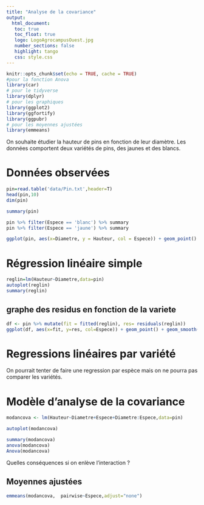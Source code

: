 ```yaml
---
title: "Analyse de la covariance"
output: 
  html_document:
   toc: true
   toc_float: true
   logo: LogoAgrocampusOuest.jpg
   number_sections: false
   highlight: tango
   css: style.css
---
```



```r
knitr::opts_chunk$set(echo = TRUE, cache = TRUE)
#pour la fonction Anova
library(car)
# pour le tidyverse
library(dplyr)
# pour les graphiques
library(ggplot2) 
library(ggfortify)
library(ggpubr)
# pour les moyennes ajustées
library(emmeans) 
```

On souhaite étudier la hauteur de pins en fonction de leur diamètre. Les données comportent deux variétés de pins, des jaunes et des blancs.

# Données observées


```r
pin=read.table('data/Pin.txt',header=T)
head(pin,10)
dim(pin)

summary(pin)

pin %>% filter(Espece == 'blanc') %>% summary
pin %>% filter(Espece == 'jaune') %>% summary

ggplot(pin, aes(x=Diametre, y = Hauteur, col = Espece)) + geom_point()
```

# Régression linéaire simple

```r
reglin=lm(Hauteur~Diametre,data=pin)
autoplot(reglin)
summary(reglin)
```

## graphe des residus en fonction de la variete
```r
df <- pin %>% mutate(fit = fitted(reglin), res= residuals(reglin))
ggplot(df, aes(x=fit, y=res, col=Espece)) + geom_point() + geom_smooth(stat='smooth', se = FALSE)
```



# Regressions linéaires par variété

On pourrait tenter de faire une regression par espèce mais on ne pourra pas comparer les variétés.

# Modèle d'analyse de la covariance


```r
modancova <- lm(Hauteur~Diametre+Espece+Diametre:Espece,data=pin)

autoplot(modancova)

summary(modancova)
anova(modancova)
Anova(modancova)

```


Quelles conséquences si on enlève l'interaction ?

## Moyennes ajustées



```r
emmeans(modancova,  pairwise~Espece,adjust="none")
```


